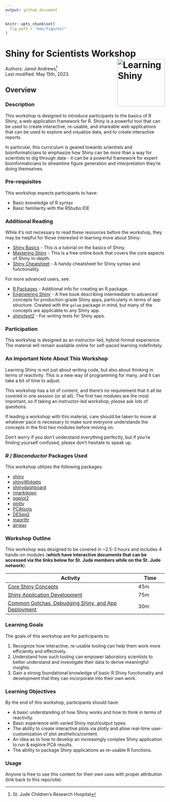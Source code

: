 ```yaml
---
output: github_document
---
```


```r
knitr::opts_chunk$set(
  fig.path = "man/figures/"
)
```

# Shiny for Scientists Workshop <img align="right" src="man/figures/logo.png" alt="Learning Shiny" width="150" />

Authors:
    Jared Andrews[^1]
    <br/>
Last modified: May 15th, 2023.

## Overview

### Description

This workshop is designed to introduce participants to the basics of R Shiny, a web application framework for R. 
Shiny is a powerful tool that can be used to create interactive, re-usable, and shareable web applications that can be used to explore and visualize data, and to create interactive reports. 

In particular, this curriculum is geared towards scientists and bioinformaticians to emphasize how Shiny can be _more_ than a way for scientists to dig through data - it can be a powerful framework for expert bioinformaticians to streamline figure generation and interpretation they're doing themselves.

### Pre-requisites

This workshop expects participants to have:

- Basic knowledge of R syntax
- Basic familiarity with the RStudio IDE

### Additional Reading

While it's not necessary to read these resources before the workshop, they may be helpful for those interested in learning more about Shiny:

- [Shiny Basics](https://shiny.rstudio.com/tutorial/written-tutorial/lesson1/) - This is a tutorial on the basics of Shiny.
- [Mastering Shiny](https://mastering-shiny.org/) - This is a free online book that covers the core aspects of Shiny in-depth.
- [Shiny Cheatsheet](https://raw.githubusercontent.com/rstudio/cheatsheets/main/shiny.pdf) - A handy cheatsheet for Shiny syntax and functionality.

For more advanced users, see:

- [R Packages](https://r-pkgs.org/) - Additional info for creating an R package. 
- [Engineering Shiny](https://engineering-shiny.org/) - A free book describing intermediate to advanced concepts for production-grade Shiny apps, particularly in terms of app structure.
  Created with the `golem` package in mind, but many of the concepts are applicable to any Shiny app.
- [shinytest2](https://rstudio.github.io/shinytest2/) - For writing tests for Shiny apps.

### Participation

This workshop is designed as an instructor-led, hybrid-format experience. 
The material will remain available online for self-paced learning indefinitely.

### An Important Note About This Workshop

Learning Shiny is not just about writing code, but also about thinking in terms of reactivity. 
This is a new way of programming for many, and it can take a bit of time to adjust.

This workshop has a lot of content, and there's no requirement that it all be covered in one session (or at all). 
The first two modules are the most important, so if taking an instructor-led workshop, *please* ask lots of questions.

If leading a workshop with this material, care should be taken to move at whatever pace is necessary to make sure everyone understands the concepts in the first two modules before moving on.

Don't worry if you don't understand everything perfectly, but if you're finding yourself confused, please don't hesitate to speak up.

### _R_ / _Bioconductor_ Packages Used

This workshop utilizes the following packages:

- [shiny](https://shiny.rstudio.com/)
- [shinyWidgets](https://shinyapps.dreamrs.fr/shinyWidgets/)
- [shinydashboard](https://rstudio.github.io/shinydashboard/)
- [rmarkdown](https://rmarkdown.rstudio.com/)
- [ggplot2](https://ggplot2.tidyverse.org/)
- [plotly](https://plotly.com/r/)
- [PCAtools](https://bioconductor.org/packages/release/bioc/html/PCAtools.html)
- [DESeq2](https://bioconductor.org/packages/release/bioc/html/DESeq2.html)
- [magrittr](https://cran.r-project.org/web/packages/magrittr/vignettes/magrittr.html)
- [airway](https://bioconductor.org/packages/release/data/experiment/html/airway.html)

### Workshop Outline

This workshop was designed to be covered in ~2.5-3 hours and includes 4 hands-on modules
(**which have interactive documents that can be accessed via the links below for St. Jude members while on the St. Jude network**):

| Activity                  | Time |
|---------------------------|------|
| [Core Shiny Concepts](https://svlpbakerlab01.stjude.org/ShinyWorkshopModule1/)                     | 45m  |
| [Shiny Application Development](https://svlpbakerlab01.stjude.org/ShinyWorkshopModule2/)         | 75m  |
| [Common Gotchas, Debugging Shiny, and App Deployment](https://svlpbakerlab01.stjude.org/ShinyWorkshopModule3/)               | 30m  |


### Learning Goals

The goals of this workshop are for participants to:

1.	Recognize how interactive, re-usable tooling can help them work more efficiently and effectively.
2.	Understand how such tooling can empower laboratory scientists to better understand and investigate their data to derive meaningful insights.
3.	Gain a strong foundational knowledge of basic R Shiny functionality and development that they can incorporate into their own work.


### Learning Objectives

By the end of this workshop, participants should have:

- A basic understanding of how Shiny works and how to think in terms of reactivity.
- Basic experience with varied Shiny input/output types.
- The ability to create interactive plots via plotly and allow real-time user-customization of plot aesthetics/content.
- An idea as to how to develop an increasingly complex Shiny application to run & explore PCA results.
- The ability to package Shiny applications as re-usable R functions.

### Usage

Anyone is free to use this content for their own uses with proper attribution (link back to this repo/site).

[^1]: St. Jude Children's Research Hospital
